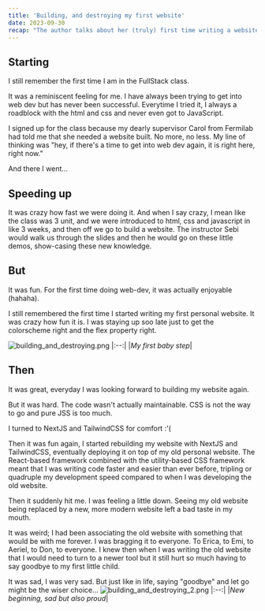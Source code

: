 ```yaml
---
title: 'Building, and destroying my first website'
date: 2023-09-30
recap: "The author talks about her (truly) first time writing a website in FullStack DeCal and how sad she is to let it go in favor of the new tech."
---
```


## Starting 

I still remember the first time I am in the FullStack class.

It was a reminiscent feeling for me. I have always been trying to get into
web dev but has never been successful. Everytime I tried it, I always
a roadblock with the html and css and never even got to JavaScript.

I signed up for the class because my dearly supervisor Carol from Fermilab had told me that 
she needed a website built. No more, no less. My line of thinking was "hey, if there's
a time to get into web dev again, it is right here, right now."

And there I went...

## Speeding up

It was crazy how fast we were doing it. And when I say crazy, I mean like 
the class was 3 unit, and we were introduced to html, css and javascript in like 3 weeks, 
and then off we go to build a website. The instructor Sebi would walk us through the slides
and then he would go on these little demos, show-casing these new knowledge.

## But

It was fun. For the first time doing web-dev, it was actually enjoyable (hahaha).

I still remembered the first time I started writing my first personal website. It was crazy
how fun it is. I was staying up soo late just to get the colorscheme right and the flex property right.

![building_and_destroying.png](/blogs/building_and_destroying.png)
|:--:|
|*My first baby step*|

## Then

It was great, everyday I was looking forward to building my website again. 

But it was hard. The code wasn't actually maintainable. CSS is not the way to go and
pure JSS is too much.

I turned to NextJS and TailwindCSS for comfort :'( 

Then it was fun again, I started rebuilding my website with NextJS and TailwindCSS, 
eventually deploying it on top of my old personal website. The React-based framework
combined with the utility-based CSS framework meant that I was writing code faster and
easier than ever before, tripling or quadruple my development speed compared to when I 
was developing the old website.

Then it suddenly hit me. I was feeling a little down. Seeing my old website being replaced
by a new, more modern website left a bad taste in my mouth. 

It was weird; I had been associating the old website with something 
that would be with me forever. I was bragging it to everyone. To Erica, to Emi,
to Aeriel, to Don, to everyone. I knew then when I was writing the old website that 
I would need to turn to a newer tool but it still hurt so much having to say
goodbye to my first little child. 

It was sad, I was very sad. But just like in life, saying "goodbye" and let go
might be the wiser choice...
![building_and_destroying_2.png](/blogs/building_and_destroying_2.png)
|:--:|
|*New beginning, sad but also proud*|